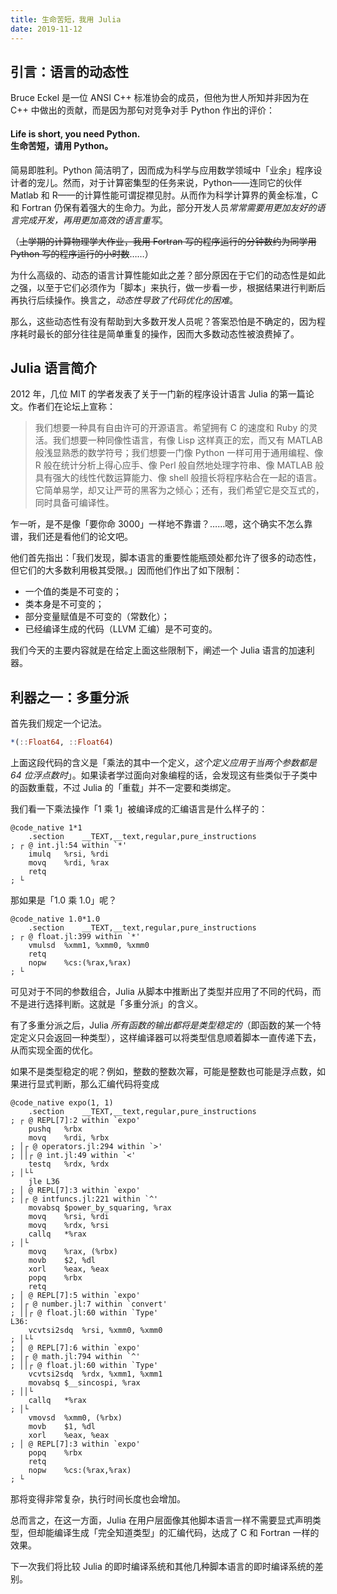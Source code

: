 ```yaml
---
title: 生命苦短，我用 Julia
date: 2019-11-12
---
```


## 引言：语言的动态性

Bruce Eckel 是一位 ANSI C++ 标准协会的成员，但他为世人所知并非因为在 C++ 中做出的贡献，而是因为那句对竞争对手 Python 作出的评价：

#### Life is short, you need Python.<br />生命苦短，请用 Python。

简易即胜利。Python 简洁明了，因而成为科学与应用数学领域中「业余」程序设计者的宠儿。然而，对于计算密集型的任务来说，Python——连同它的伙伴 Matlab 和 R——的计算性能可谓捉襟见肘。从而作为科学计算界的黄金标准，C 和 Fortran 仍保有着强大的生命力。为此，部分开发人员*常常需要用更加友好的语言完成开发，再用更加高效的语言重写*。

（~~上学期的计算物理学大作业，我用 Fortran 写的程序运行的分钟数约为同学用 Python 写的程序运行的小时数~~……）

为什么高级的、动态的语言计算性能如此之差？部分原因在于它们的动态性是如此之强，以至于它们必须作为「脚本」来执行，做一步看一步，根据结果进行判断后再执行后续操作。换言之，*动态性导致了代码优化的困难*。

那么，这些动态性有没有帮助到大多数开发人员呢？答案恐怕是不确定的，因为程序耗时最长的部分往往是简单重复的操作，因而大多数动态性被浪费掉了。

## Julia 语言简介

2012 年，几位 MIT 的学者发表了关于一门新的程序设计语言 Julia 的第一篇论文。作者们在论坛上宣称：

> 我们想要一种具有自由许可的开源语言。希望拥有 C 的速度和 Ruby 的灵活。我们想要一种同像性语言，有像 Lisp 这样真正的宏，而又有 MATLAB 般浅显熟悉的数学符号；我们想要一门像 Python 一样可用于通用编程、像 R 般在统计分析上得心应手、像 Perl 般自然地处理字符串、像 MATLAB 般具有强大的线性代数运算能力、像 shell 般擅长将程序粘合在一起的语言。它简单易学，却又让严苛的黑客为之倾心；还有，我们希望它是交互式的，同时具备可编译性。

乍一听，是不是像「要你命 3000」一样地不靠谱？……嗯，这个确实不怎么靠谱，我们还是看他们的论文吧。

他们首先指出：「我们发现，脚本语言的重要性能瓶颈处都允许了很多的动态性，但它们的大多数利用极其受限。」因而他们作出了如下限制：

- 一个值的类是不可变的；
- 类本身是不可变的；
- 部分变量赋值是不可变的（常数化）；
- 已经编译生成的代码（LLVM 汇编）是不可变的。

我们今天的主要内容就是在给定上面这些限制下，阐述一个 Julia 语言的加速利器。

## 利器之一：多重分派

首先我们规定一个记法。

```julia
*(::Float64, ::Float64)
```

上面这段代码的含义是「乘法的其中一个定义，*这个定义应用于当两个参数都是 64 位浮点数时*」。如果读者学过面向对象编程的话，会发现这有些类似于子类中的函数重载，不过 Julia 的「重载」并不一定要和类绑定。

我们看一下乘法操作「1 乘 1」被编译成的汇编语言是什么样子的：

```assembly
@code_native 1*1
	.section	__TEXT,__text,regular,pure_instructions
; ┌ @ int.jl:54 within `*'
	imulq	%rsi, %rdi
	movq	%rdi, %rax
	retq
; └
```

那如果是「1.0 乘 1.0」呢？

```assembly
@code_native 1.0*1.0
	.section	__TEXT,__text,regular,pure_instructions
; ┌ @ float.jl:399 within `*'
	vmulsd	%xmm1, %xmm0, %xmm0
	retq
	nopw	%cs:(%rax,%rax)
; └
```

可见对于不同的参数组合，Julia 从脚本中推断出了类型并应用了不同的代码，而不是进行选择判断。这就是「多重分派」的含义。

有了多重分派之后，Julia *所有函数的输出都将是类型稳定的*（即函数的某一个特定定义只会返回一种类型），这样编译器可以将类型信息顺着脚本一直传递下去，从而实现全面的优化。

如果不是类型稳定的呢？例如，整数的整数次幂，可能是整数也可能是浮点数，如果进行显式判断，那么汇编代码将变成

```assembly
@code_native expo(1, 1)
	.section	__TEXT,__text,regular,pure_instructions
; ┌ @ REPL[7]:2 within `expo'
	pushq	%rbx
	movq	%rdi, %rbx
; │┌ @ operators.jl:294 within `>'
; ││┌ @ int.jl:49 within `<'
	testq	%rdx, %rdx
; │└└
	jle	L36
; │ @ REPL[7]:3 within `expo'
; │┌ @ intfuncs.jl:221 within `^'
	movabsq	$power_by_squaring, %rax
	movq	%rsi, %rdi
	movq	%rdx, %rsi
	callq	*%rax
; │└
	movq	%rax, (%rbx)
	movb	$2, %dl
	xorl	%eax, %eax
	popq	%rbx
	retq
; │ @ REPL[7]:5 within `expo'
; │┌ @ number.jl:7 within `convert'
; ││┌ @ float.jl:60 within `Type'
L36:
	vcvtsi2sdq	%rsi, %xmm0, %xmm0
; │└└
; │ @ REPL[7]:6 within `expo'
; │┌ @ math.jl:794 within `^'
; ││┌ @ float.jl:60 within `Type'
	vcvtsi2sdq	%rdx, %xmm1, %xmm1
	movabsq	$__sincospi, %rax
; ││└
	callq	*%rax
; │└
	vmovsd	%xmm0, (%rbx)
	movb	$1, %dl
	xorl	%eax, %eax
; │ @ REPL[7]:3 within `expo'
	popq	%rbx
	retq
	nopw	%cs:(%rax,%rax)
; └
```

那将变得非常复杂，执行时间长度也会增加。

总而言之，在这一方面，Julia 在用户层面像其他脚本语言一样不需要显式声明类型，但却能编译生成「完全知道类型」的汇编代码，达成了 C 和 Fortran 一样的效果。

下一次我们将比较 Julia 的即时编译系统和其他几种脚本语言的即时编译系统的差别。
